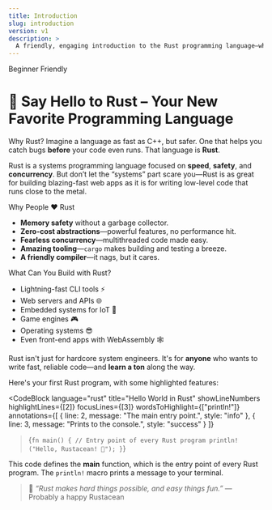 ```yaml
---
title: Introduction
slug: introduction
version: v1
description: > 
  A friendly, engaging introduction to the Rust programming language—what it is, why it matters, and what you can build with it. Perfect for beginners and curious developers alike.
---
```


<Badge variant="outline">Beginner Friendly</Badge>

# 🦀 Say Hello to Rust – Your New Favorite Programming Language

<Alert>
  <AlertTitle>Why Rust?</AlertTitle>
  <AlertDescription>
    Imagine a language as fast as C++, but safer. One that helps you catch bugs <strong>before</strong> your code even runs. That language is <strong>Rust</strong>.
  </AlertDescription>
</Alert>

Rust is a systems programming language focused on <strong>speed</strong>, <strong>safety</strong>, and <strong>concurrency</strong>. But don’t let the “systems” part scare you—Rust is as great for building blazing-fast web apps as it is for writing low-level code that runs close to the metal.

<Accordion type="single" collapsible>
  <AccordionItem value="why-love">
    <AccordionTrigger>Why People ❤️ Rust</AccordionTrigger>
    <AccordionContent>
      <ul>
        <li><strong>Memory safety</strong> without a garbage collector.</li>
        <li><strong>Zero-cost abstractions</strong>—powerful features, no performance hit.</li>
        <li><strong>Fearless concurrency</strong>—multithreaded code made easy.</li>
        <li><strong>Amazing tooling</strong>—<code>cargo</code> makes building and testing a breeze.</li>
        <li><strong>A friendly compiler</strong>—it nags, but it cares.</li>
      </ul>
    </AccordionContent>
  </AccordionItem>
  <AccordionItem value="what-build">
    <AccordionTrigger>What Can You Build with Rust?</AccordionTrigger>
    <AccordionContent>
      <ul>
        <li>Lightning-fast CLI tools ⚡</li>
        <li>Web servers and APIs 🌐</li>
        <li>Embedded systems for IoT 🔧</li>
        <li>Game engines 🎮</li>
        <li>Operating systems 😎</li>
        <li>Even front-end apps with WebAssembly 🕸️</li>
      </ul>
    </AccordionContent>
  </AccordionItem>
</Accordion>

<Alert variant="secondary">
  <AlertDescription>
    Rust isn't just for hardcore system engineers. It's for <strong>anyone</strong> who wants to write fast, reliable code—and <strong>learn a ton</strong> along the way.
  </AlertDescription>
</Alert>

Here's your first Rust program, with some highlighted features:

<CodeBlock
  language="rust"
  title="Hello World in Rust"
  showLineNumbers
  highlightLines={[2]}
  focusLines={[3]}
  wordsToHighlight={["println!"]}
  annotations={[
    { line: 2, message: "The main entry point.", style: "info" },
    { line: 3, message: "Prints to the console.", style: "success" }
  ]}
>{`
fn main() {
    // Entry point of every Rust program
    println!("Hello, Rustacean! 🦀");
}
`}</CodeBlock>

This code defines the <strong>main</strong> function, which is the entry point of every Rust program. The <code>println!</code> macro prints a message to your terminal.

<blockquote>
  💬 <em>“Rust makes hard things possible, and easy things fun.”</em> — Probably a happy Rustacean
</blockquote>